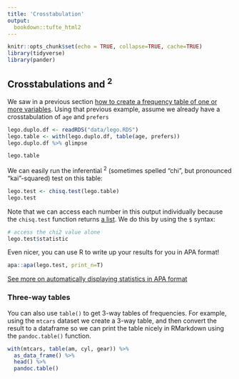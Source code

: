```yaml
---
title: 'Crosstabulation'
output: 
  bookdown::tufte_html2
---
```




```r
knitr::opts_chunk$set(echo = TRUE, collapse=TRUE, cache=TRUE)
library(tidyverse)
library(pander)
```



## Crosstabulations and \chi^2^ {- #crosstabs}


We saw in a previous section [how to create a frequency table of one or more variables](#frequency-tables). Using that previous example, assume  we already have a crosstabulation of `age` and `prefers`

```r
lego.duplo.df <- readRDS("data/lego.RDS")
lego.table <- with(lego.duplo.df, table(age, prefers))
lego.duplo.df %>% glimpse
```

```r
lego.table
```

We can easily run the inferential \chi^2^ (sometimes spelled "chi", but pronounced "kai"-squared) test on this table:


```r
lego.test <- chisq.test(lego.table)
lego.test
```


Note that we can access each number in this output individually because the `chisq.test` function returns [a list](#lists). We do this by using the `$` syntax:


```r
# access the chi2 value alone
lego.test$statistic
```

Even nicer,  you can use R to write up your results for you in APA format!

```r
apa::apa(lego.test, print_n=T)
```

[See more on automatically displaying statistics in APA format](#apa-output)



### Three-way tables {-}

You can also use `table()` to get 3-way tables of frequencies. For example, using the `mtcars` dataset we create a 3-way table, and then convert the result to a dataframe so we can print the table nicely in RMarkdown using the `pandoc.table()` function.

```r
with(mtcars, table(am, cyl, gear)) %>%
  as_data_frame() %>% 
  head() %>% 
  pandoc.table()
```



